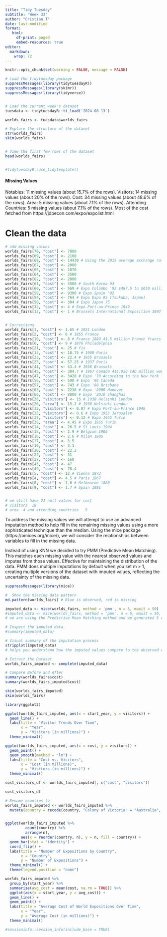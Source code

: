 ```yaml
---
title: "Tidy Tuesday"
subtitle: "Week 33"
author: "Cristian T"
date: last-modified
format: 
   html:
     df-print: paged
     embed-resources: true
editor: 
  markdown: 
    wrap: 72
---
```


```r
knitr::opts_chunk$set(warning = FALSE, message = FALSE)
```


```r
# Load the tidytuesday package
suppressMessages(library(tidytuesdayR))
suppressMessages(library(skimr))
suppressMessages(library(tidyverse))


# Load the current week's dataset
tuesdata <- tidytuesdayR::tt_load('2024-08-13')

worlds_fairs <- tuesdata$worlds_fairs

# Explore the structure of the dataset
str(worlds_fairs)
skim(worlds_fairs)


# View the first few rows of the dataset
head(worlds_fairs)


#tidytuesdayR::use_tidytemplate()
```

#### Missing Values
Notables: 11 missing values (about 15.7% of the rows).
Visitors: 14 missing values (about 20% of the rows).
Cost: 34 missing values (about 48.6% of the rows).
Area: 5 missing values (about 7.1% of the rows).
Attending Countries: 5 missing values (about 7.1% of the rows).
Most of the cost fetched from https://jdpecon.com/expo/expolist.html

# Clean the data
```r
# add missing values
worlds_fairs[70, "cost"] <- 7000
worlds_fairs[69, "cost"] <- 2100 
worlds_fairs[68, "cost"] <- 14430 # Using the 2015 average exchange rate, €13 billion in 2015 would be approximately $14.43 billion USD
worlds_fairs[67, "cost"] <- 2000
worlds_fairs[65, "cost"] <- 1070
worlds_fairs[64, "cost"] <- 3500
worlds_fairs[62, "cost"] <- 2000
worlds_fairs[61, "cost"] <- 3500 # South Korea 93
worlds_fairs[60, "cost"] <- 569 # Expo Colombo '92 $487.5 to $650 million according to the New York Times - We will use median 568.75 rounded
worlds_fairs[59, "cost"] <- 9300 # Expo Spain '92
worlds_fairs[54, "cost"] <- 764 # Expo Expo 85 (Tsukuba, Japan)
worlds_fairs[50, "cost"] <- 304 # Expo Japan 75
worlds_fairs[32, "cost"] <- 4 # Expo Port-au-Prince 1949
worlds_fairs[12, "cost"] <- 1 # Brussels International Exposition 1897


# Corrections
worlds_fairs[1, "cost"] <- 1.65 # 1851 London
worlds_fairs[2, "cost"] <- 6 # 1855 France
worlds_fairs[10, "cost"] <- 8 # France 1889 41.5 million French francs would be approximately 8.01 million USD
worlds_fairs[6, "cost"] <- 9 # 1876 Philadelphia
worlds_fairs[21, "cost"] <- 25 # fix
worlds_fairs[13, "cost"] <- 18.75 # 1900 Paris
worlds_fairs[23, "cost"] <- 22.4 # 1935 Brussels
worlds_fairs[25, "cost"] <- 57.25 # 1937 Paris
worlds_fairs[41, "cost"] <- 43.4 # 1958 Brussels
worlds_fairs[45, "cost"] <- 384.7 # 1967 Canada 415.920 CAD million would be approximately 384.7 million USD
worlds_fairs[47, "cost"] <- 3420 # Expo '70 According to the New York Times, the total spent on expo related projects plus expo was $3 billion spent with $420 million spent on preparation of site and construction of pavilions
worlds_fairs[56, "cost"] <- 590 # Expo '86 Canada
worlds_fairs[57, "cost"] <- 743 # Expo '88 Brisbane
worlds_fairs[63, "cost"] <- 2238 # Expo '2000 Hanover
worlds_fairs[66, "cost"] <- 8800 # Expo '2010 Shanghai
worlds_fairs[26, "visitors"] <- 15 # 1938 Helsinki London
worlds_fairs[26, "area"] <- 15.2 # 1938 Helsinki London
worlds_fairs[32, "visitors"] <- 0.07 # Expo Port-au-Prince 1949
worlds_fairs[35, "visitors"] <- 0.6 # Expo 1953 Jerusalem
worlds_fairs[37, "visitors"] <- 0.12 # Expo 1955 Turin
worlds_fairs[38, "area"] <- 4.45 # Expo 1955 Turin
worlds_fairs[14, "cost"] <- 26.5 # St Louis 1904
worlds_fairs[15, "cost"] <- 2.9 # Belgium 1905
worlds_fairs[16, "cost"] <- 2.6 # Milan 1906
worlds_fairs[17, "cost"] <- 3.5 
worlds_fairs[19, "cost"] <- 3.3 
worlds_fairs[20, "cost"] <- 22.2
worlds_fairs[22, "cost"] <- 31
worlds_fairs[27, "cost"] <- 160
worlds_fairs[43, "cost"] <- 47
worlds_fairs[49, "cost"] <- 78.4
worlds_fairs[5, "cost"] <- 12 # Vienna 1873
worlds_fairs[4, "cost"] <- 4.5 # Paris 1867
worlds_fairs[8, "cost"] <- 1.6 # Melbourne 1880
worlds_fairs[9, "cost"] <- 1.7 # Spain 1881


# we still have 21 null values for cost
# visitors	10
# area	4 and attending_countries	5	
```

To address the missing values we will attempt to use an advanced imputation method to help fill in the remaining missing values using a more sophisticated technique than the median. Using the mice package (https://amices.org/mice/), we will consider the relationships between variables to fill in the missing data.

Instead of using KNN we decided to try PMM (Predictive Mean Matching). This matches each missing value with the nearest observed values and imputes from those values. Effective for maintaining the distribution of the data. PMM does multiple imputations by default when you set m > 1, creating multiple versions of the dataset with imputed values, reflecting the uncertainty of the missing data.
```r

suppressMessages(library(mice))

#  Show the missing data pattern
md.pattern(worlds_fairs) # Blue is observed, red is missing

imputed_data <- mice(worlds_fairs, method = 'pmm', m = 5, maxit = 50)
#imputed_data <- mice(worlds_fairs, method = 'pmm', m = 5, maxit = 50, seed = 1842)
# we are using the Predictive Mean Matching method and we generated 5 different versions of the dataset, each with slightly different imputed values and 50 iterations with random seed 1842

# Inspect the imputed data.
#summary(imputed_data)

# Visual summary of the imputation process
stripplot(imputed_data)
# helps you understand how the imputed values compare to the observed data and whether the imputation seems reasonable.

# Extract the Dataset
worlds_fairs_imputed <- complete(imputed_data)

# Compare Before and After
summary(worlds_fairs$cost)
summary(worlds_fairs_imputed$cost)

skim(worlds_fairs_imputed)
skim(worlds_fairs)
```


```r
library(ggplot2)

ggplot(worlds_fairs_imputed, aes(x = start_year, y = visitors)) +
  geom_line() +
  labs(title = "Visitor Trends Over Time",
       x = "Year",
       y = "Visitors (in millions)") +
  theme_minimal()


```

```r
ggplot(worlds_fairs_imputed, aes(x = cost, y = visitors)) +
  geom_point() +
  geom_smooth(method = "lm") +
  labs(title = "Cost vs. Visitors",
       x = "Cost (in millions)",
       y = "Visitors (in millions)") +
  theme_minimal()

cost_visitors_df <- worlds_fairs_imputed[, c("cost", "visitors")]

cost_visitors_df

```

```r
# Rename counties to 
worlds_fairs_imputed <- worlds_fairs_imputed %>%
  mutate(country = recode(country, "Colony of Victoria" = "Australia", "West Germany" = "Germany", "People's Republic of China" = "China",  "Austria-Hungary" = "Austria"))


ggplot(worlds_fairs_imputed %>%
         count(country) %>%
         arrange(n), 
       aes(x = reorder(country, n), y = n, fill = country)) +
  geom_bar(stat = "identity") +
  coord_flip() +
  labs(title = "Number of Expositions by Country",
       x = "Country",
       y = "Number of Expositions") +
  theme_minimal() +
  theme(legend.position = "none")

```

```r
worlds_fairs_imputed %>%
  group_by(start_year) %>%
  summarise(avg_cost = mean(cost, na.rm = TRUE)) %>%
  ggplot(aes(x = start_year, y = avg_cost)) +
  geom_line() +
  geom_point() +
  labs(title = "Average Cost of World Expositions Over Time",
       x = "Year",
       y = "Average Cost (in millions)") +
  theme_minimal()

```








```r
#sessioninfo::session_info(include_base = TRUE)
```

